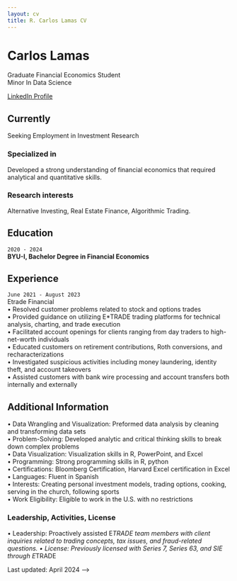```yaml
---
layout: cv
title: R. Carlos Lamas CV
---
```

# Carlos Lamas
Graduate Financial Economics Student <br>
Minor In Data Science 

<div id="webaddress">
<a href="https://www.linkedin.com/in/carlos-lamas-8323a2251/">LinkedIn Profile</a>
</div>


## Currently

Seeking Employment in Investment Research 

### Specialized in

Developed a strong understanding of financial economics that required analytical and quantitative skills. 


### Research interests

Alternative Investing, Real Estate Finance, Algorithmic Trading. 


## Education

`2020 - 2024`<br>
__BYU-I, Bachelor Degree in Financial Economics__



## Experience 
`June 2021 - August 2023`<br>
Etrade Financial <br>
• Resolved customer problems related to stock and options trades <br>
• Provided guidance on utilizing E*TRADE trading platforms for technical analysis, charting, and trade execution <br>
• Facilitated account openings for clients ranging from day traders to high-net-worth individuals<br>
• Educated customers on retirement contributions, Roth conversions, and recharacterizations <br>
• Investigated suspicious activities including money laundering, identity theft, and account takeovers<br>
• Assisted customers with bank wire processing and account transfers both internally and externally <br>

## Additional Information 
• Data Wrangling and Visualization: Preformed data analysis by cleaning and transforming data sets <br>
• Problem-Solving: Developed analytic and critical thinking skills to break down complex problems <br>
• Data Visualization: Visualization skills in R, PowerPoint, and Excel<br>
• Programming: Strong programming skills in R, python <br>
• Certifications: Bloomberg Certification, Harvard Excel certification in Excel <br>
• Languages: Fluent in Spanish <br>
• Interests: Creating personal investment models, trading options, cooking, serving in the church, following sports<br>
• Work Eligibility: Eligible to work in the U.S. with no restrictions  <br>

### Leadership, Activities, License 	 						             		           	
• Leadership: Proactively assisted E*TRADE team members with client inquiries related to trading concepts, tax issues, and fraud-related questions. 
• License: Previously licensed with Series 7, Series 63, and SIE through E*TRADE



Last updated: April 2024 -->

